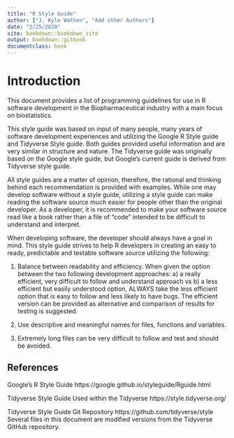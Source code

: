 ```yaml
---
title: "R Style Guide"
author: ["J. Kyle Wathen", "Add other Authors"]
date: "2/25/2020"
site: bookdown::bookdown_site
output: bookdown::gitbook
documentclass: book
---
```


# Introduction 
This document provides a list of programming guidelines for use in R software development in the Biopharmaceutical industry with a main focus on biostatistics.  

This style guide was based on input of many people, many years of software development experiences and utilizing the Google R Style guide and Tidyverse Style guide.   Both guides provided useful information and are very similar in structure and nature.  The Tidyverse guide was originally based on the Google style guide, but Google's current guide is derived from Tidyverse style guide.  

All style guides are a matter of opinion, therefore, the rational and thinking behind each recommendation is provided with examples.  While one may develop software without a style guide, utilizing a style guide can make reading the software source much easier for people other than the original developer.  As a developer, it is recommended to make your software source read like a book rather than a file of “code” intended to be difficult to understand and interpret.   

When developing software, the developer should always have a goal in mind.  This style guide strives to help R developers in creating an easy to ready, predictable and testable software source utilizing the following: 

1.  Balance between readability and efficiency.  When given the option between the two following development approaches:  a) a really efficient, very difficult to follow and understand approach vs b) a less efficient but easily understood option,  ALWAYS take the less efficient option that is easy to follow and less likely to have bugs.  The efficient version can be provided as alternative and comparison of results for testing is suggested.

2. Use descriptive and meaningful names for files, functions and variables.

3. Extremely long files can be very difficult to follow and test and should be avoided. 



## References
Google’s R Style Guide
https://google.github.io/styleguide/Rguide.html

Tidyverse Style Guide
Used within the Tidyverse 
https://style.tidyverse.org/

Tidyverse Style Guide Git Repository https://github.com/tidyverse/style
Several files in this document are modified versions from the Tidyverse GitHub repository.  


